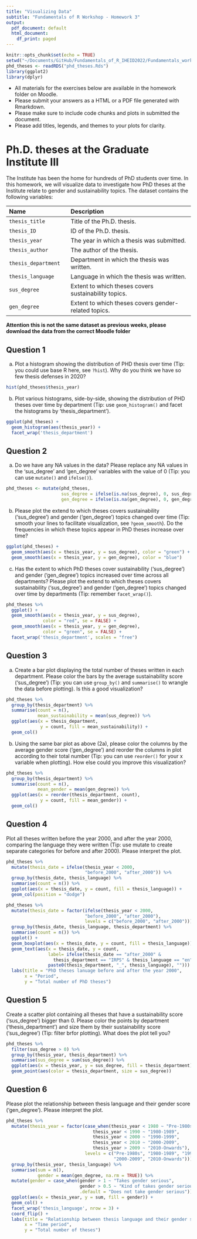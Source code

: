 ```yaml
---
title: "Visualizing Data"
subtitle: "Fundamentals of R Workshop - Homework 3"
output:
  pdf_document: default
  html_document:
    df_print: paged
---
```


```r
knitr::opts_chunk$set(echo = TRUE)
setwd("~/Documents/GitHub/Fundamentals_of_R_IHEID2022/Fundamentals_workshop_2023/Lecture_4_homework")
phd_theses <- readRDS("phd_theses.Rds")
library(ggplot2)
library(dplyr)
```

-   All materials for the exercises below are available in the homework folder on Moodle.
-   Please submit your answers as a HTML or a PDF file generated with Rmarkdown.
-   Please make sure to include code chunks and plots in submitted the document.
- Please add titles, legends, and themes to your plots for clarity.

# Ph.D. theses at the Graduate Institute III

The Institute has been the home for hundreds of PhD students over time. In this homework, we will visualize data to investigate how PhD theses at the Institute relate to gender and sustainability topics. The dataset contains the following variables:

| Name                | Description                                          |
|:-----------------------|:----------------------------------------------|
| `thesis_title`      | Title of the Ph.D. thesis.                           |
| `thesis_ID`         | ID of the Ph.D. thesis.                              |
| `thesis_year`       | The year in which a thesis was submitted.            |
| `thesis_author`     | The author of the thesis.                            |
| `thesis_department` | Department in which the thesis was written.          |
| `thesis_language`   | Language in which the thesis was written.            |
| `sus_degree`        | Extent to which theses covers sustainability topics. |
| `gen_degree`        | Extent to which theses covers gender-related topics. |

**Attention this is not the same dataset as previous weeks, please download the data from the correct Moodle folder**

## Question 1

a) Plot a histogram showing the distribution of PHD thesis over time (Tip: you could use base R here, see `?hist`). Why do you think we have so few thesis defenses in 2020?

```r
hist(phd_theses$thesis_year)
```

b) Plot various histograms, side-by-side, showing the distribution of PHD theses over time by department (Tip: use `geom_histogram()` and facet the histograms by 'thesis_department').

```r
ggplot(phd_theses) +
  geom_histogram(aes(thesis_year)) +
  facet_wrap('thesis_department')
```

## Question 2

a) Do we have any NA values in the data? Please replace any NA values in the 'sus_degree' and 'gen_degree' variables with the value of 0 (Tip: you can use `mutate()` and `ifelse()`).

```r
phd_theses <- mutate(phd_theses,
                     sus_degree = ifelse(is.na(sus_degree), 0, sus_degree),
                     gen_degree = ifelse(is.na(gen_degree), 0, gen_degree))
```

b) Please plot the extend to which theses covers sustainability ('sus_degree') and gender ('gen_degree') topics changed over time (Tip: smooth your lines to facilitate visualization, see `?geom_smooth`). Do the frequencies in which these topics appear in PhD theses increase over time?

```r
ggplot(phd_theses) +
  geom_smooth(aes(x = thesis_year, y = sus_degree), color = "green") +
  geom_smooth(aes(x = thesis_year, y = gen_degree), color = "blue")
```

c) Has the extent to which PhD theses cover sustainability ('sus_degree') and gender ('gen_degree') topics increased over time across all departments? Please plot the extend to which theses covers sustainability ('sus_degree') and gender ('gen_degree') topics changed over time by departments (Tip: remember `facet_wrap()`).

```r
phd_theses %>%
  ggplot() +
  geom_smooth(aes(x = thesis_year, y = sus_degree),
              color = "red", se = FALSE) +
  geom_smooth(aes(x = thesis_year, y = gen_degree),
              color = "green", se = FALSE) +
  facet_wrap('thesis_department', scales = "free")
```

## Question 3

a) Create a bar plot displaying the total number of theses written in each department. Please color the bars by the average sustainability score ('sus_degree') (Tip: you can use `group_by()` and `summarise()` to wrangle the data before plotting). Is this a good visualization?

```r
phd_theses %>%
  group_by(thesis_department) %>%
  summarise(count = n(),
            mean_sustainability = mean(sus_degree)) %>% 
  ggplot(aes(x = thesis_department,
             y = count, fill = mean_sustainability)) +
  geom_col()
```

b) Using the same bar plot as above (2a), please color the columns by the average gender score ('gen_degree') and reorder the columns in plot according to their total number (Tip: you can use `reorder()` for your x variable when plotting). How else could you improve this visualization?

```r
phd_theses %>%
  group_by(thesis_department) %>%
  summarise(count = n(),
            mean_gender = mean(gen_degree)) %>% 
  ggplot(aes(x = reorder(thesis_department, count),
             y = count, fill = mean_gender)) +
  geom_col()
```

## Question 4

Plot all theses written before the year 2000, and after the year 2000, comparing the language they were written (Tip: use mutate to create separate categories for before and after 2000). Please interpret the plot.

```r
phd_theses %>%
  mutate(thesis_date = ifelse(thesis_year < 2000,
                              "before_2000", "after_2000")) %>%
  group_by(thesis_date, thesis_language) %>%
  summarise(count = n()) %>%
  ggplot(aes(x = thesis_date, y = count, fill = thesis_language)) +
  geom_col(position = "dodge")

phd_theses %>%
  mutate(thesis_date = factor(ifelse(thesis_year < 2000,
                              "before_2000", "after_2000"),
                              levels = c("before_2000", "after_2000"))) %>%
  group_by(thesis_date, thesis_language, thesis_department) %>%
  summarise(count = n()) %>%
  ggplot() +
  geom_boxplot(aes(x = thesis_date, y = count, fill = thesis_language)) +
  geom_text(aes(x = thesis_date, y = count,
                label= ifelse(thesis_date == "after_2000" &
                  thesis_department == "IRPS" & thesis_language == "en",
                paste0(thesis_department, "_", thesis_language), ""))) +
  labs(title = "PhD theses lanuage before and after the year 2000",
       x = "Period",
       y = "Total number of PhD theses")


```

## Question 5

Create a scatter plot containing all theses that have a sustainability score ('sus_degree') bigger than 0. Please color the points by department ('thesis_department') and size them by their sustainability score ('sus_degree') (Tip: filter brfor plotting). What does the plot tell you?

```r
phd_theses %>%
  filter(sus_degree > 0) %>%
  group_by(thesis_year, thesis_department) %>%
  summarise(sus_degree = sum(sus_degree)) %>%
  ggplot(aes(x = thesis_year, y = sus_degree, fill = thesis_department)) +
  geom_point(aes(color = thesis_department, size = sus_degree))
```

## Question 6

Please plot the relationship between thesis language and their gender score ('gen_degree'). Please interpret the plot.

```r
phd_theses %>%
  mutate(thesis_year = factor(case_when(thesis_year < 1980 ~ "Pre-1980s",
                                 thesis_year < 1990 ~ "1980-1989",
                                 thesis_year < 2000 ~ "1990-1999",
                                 thesis_year < 2010 ~ "2000-2009",
                                 thesis_year > 2009 ~ "2010-Onwards"),
                              levels = c("Pre-1980s", "1980-1989", "1990-1999",
                                         "2000-2009", "2010-Onwards"))) %>%
  group_by(thesis_year, thesis_language) %>%
  summarise(sum = n(),
            gender = mean(gen_degree, na.rm = TRUE)) %>%
  mutate(gender = case_when(gender > 1 ~ "Takes gender serious",
                            gender > 0.5 ~ "Kind of takes gender serious",
                            .default = "Does not take gender serious")) %>%
  ggplot(aes(x = thesis_year, y = sum, fill = gender)) +
  geom_col() +
  facet_wrap('thesis_language', nrow = 3) +
  coord_flip() +
  labs(title = "Relationship between thesis language and their gender score",
       x = "Time period",
       y = "Total number of theses")
```
